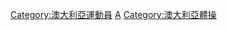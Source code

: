 {{Catnav|頁面分類|人物|職業|各职业中国人|澳大利亞運動員}}
{{Catnav|頁面分類|人物|各國人物|各国运动员|澳大利亞運動員}}
{{Catnav|頁面分類|人物|各職業人物|运动员|體操運動員}}
{{Catnav|頁面分類|...|各國體育|各国运动员|澳大利亞運動員}}
{{Commonscat|Gymnasts from Australia}}

[[Category:澳大利亞運動員|Category:澳大利亞運動員]]
[[Category:各国体操运动员|A]]
[[Category:澳大利亞體操|Category:澳大利亞體操]]